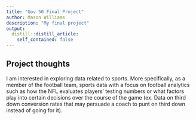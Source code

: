 ```yaml
---
title: "Gov 50 Final Project"
author: Mason Williams
description: "My final project"
output:
  distill::distill_article:
    self_contained: false
---
```




## Project thoughts

I am interested in exploring data related to sports. More specifically, as a member of the football team, sports data with a focus on football analytics such as how the NFL evaluates players' testing numbers or what factors play into certain decisions over the course of the game (ex. Data on third down conversion rates that may persuade a coach to punt on third down instead of going for it). 
